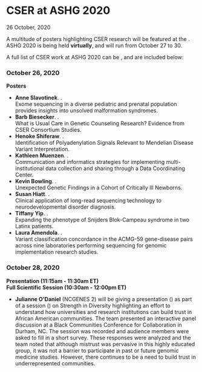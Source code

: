 
<BreadcrumbsNews />

# CSER at ASHG 2020

<Subheader>26 October, 2020</Subheader>

A multitude of posters highlighting CSER research will be featured at the <Link label="American Society of Human Genetics 2020 Annual Meeting" url="https://www.ashg.org/meetings/2020meeting/"/>. ASHG 2020 is being held **virtually**, and will run from October 27 to 30.

A full list of CSER work at ASHG 2020 can be <Link label="found online here in Google Doc format for easy reference" url="https://docs.google.com/document/d/1ESQrhJ1A8HRHlJ1CsYvCECbSqgYG1yuEuV92vE0xke0/edit?usp=sharing"/>, and are included below:

### October 26, 2020

**Posters**

- **Anne Slavotinek**. <Link label="Poster 3326" url="https://www.abstractsonline.com/pp8/#!/9070/presentation/2716"/>.\
  Exome sequencing in a diverse pediatric and prenatal population provides insights into unsolved malformation syndromes.
- **Barb Biesecker**. <Link label="Poster 3088" url="https://www.abstractsonline.com/pp8/#!/9070/presentation/2420"/>.\
  What is Usual Care in Genetic Counseling Research? Evidence from CSER Consortium Studies.
- **Henoke Shiferaw**. <Link label="Poster 2130" url="https://www.abstractsonline.com/pp8/#!/9070/presentation/1775"/>.\
  Identification of Polyadenylation Signals Relevant to Mendelian Disease Variant Interpretation.
- **Kathleen Muenzen**. <Link label="Poster 2063" url="https://www.abstractsonline.com/pp8/#!/9070/presentation/1759"/>.\
  Communication and informatics strategies for implementing multi-institutional data collection and sharing through a Data Coordinating Center.
- **Kevin Bowling**. <Link label="Poster 3388" url="https://www.abstractsonline.com/pp8/#!/9070/presentation/2700"/>.\
  Unexpected Genetic Findings in a Cohort of Critically Ill Newborns.
- **Susan Hiatt**. <Link label="Poster 3305" url="https://www.abstractsonline.com/pp8/#!/9070/presentation/2645"/>.\
  Clinical application of long-read sequencing technology to neurodevelopmental disorder diagnosis.
- **Tiffany Yip**. <Link label="Poster 3167" url="https://www.abstractsonline.com/pp8/#!/9070/presentation/2532"/>.\
  Expanding the phenotype of Snijders Blok-Campeau syndrome in two Latinx patients.
- **Laura Amendola**. <Link label="Poster 3391" url="https://www.abstractsonline.com/pp8/#!/9070/presentation/2740"/>.\
  Variant classification concordance in the ACMG-59 gene-disease pairs across nine laboratories performing sequencing for genomic implementation research studies.

### October 28, 2020

**Presentation (11:15am - 11:30am ET)**\
**Full Scientific Session (10:30am - 12:00pm ET)**

- **Julianne O'Daniel** (NCGENES 2) will be giving a presentation (<Link label="#1159" url="https://www.abstractsonline.com/pp8/#!/9070/presentation/1479"/>) as part of a session (<Link label="#018" url="https://www.abstractsonline.com/pp8/#!/9070/session/491"/>) on Strength in Diversity highlighting an effort to understand how universities and research institutions can build trust in African American communities. The team presented an interactive panel discussion at a Black Communities Conference for Collaboration in Durham, NC. The session was recorded and audience members were asked to fill in a short survey. These responses were analyzed and the team noted that although mistrust was pervasive in this highly educated group, it was not a barrier to participate in past or future genomic medicine studies. However, there continues to be a need to build trust in underrepresented communities.
